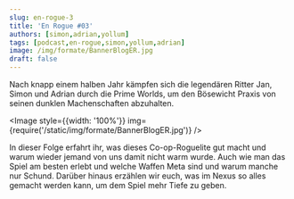 ---
slug: en-rogue-3
title: 'En Rogue #03'
authors: [simon,adrian,yollum]
tags: [podcast,en-rogue,simon,yollum,adrian]
image: /img/formate/BannerBlogER.jpg
draft: false
---


Nach knapp einem halben Jahr kämpfen sich die legendären Ritter Jan, Simon und Adrian durch die Prime Worlds, um den Bösewicht Praxis von seinen dunklen Machenschaften abzuhalten.

<Image style={{width: '100%'}} img={require('/static/img/formate/BannerBlogER.jpg')} />

<!--truncate-->

In dieser Folge erfahrt ihr, was dieses Co-op-Roguelite gut macht und warum wieder jemand von uns damit nicht warm wurde. Auch wie man das Spiel am besten erlebt und welche Waffen Meta sind und warum manche nur Schund. Darüber hinaus erzählen wir euch, was im Nexus so alles gemacht werden kann, um dem Spiel mehr Tiefe zu geben.

<ReactPlayer
    width="100%"
    height="50px"
    controls
    url='https://m10z.picnotes.de/EnRogue/EnRogue_003.mp3'
/>
